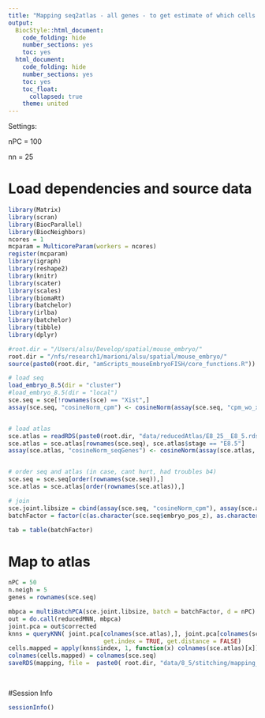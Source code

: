 ```yaml
---
title: "Mapping seq2atlas - all genes - to get estimate of which cells resemble seqFISH."
output:
  BiocStyle::html_document:
    code_folding: hide
    number_sections: yes
    toc: yes  
  html_document:
    code_folding: hide
    number_sections: yes
    toc: yes
    toc_float:
      collapsed: true
    theme: united
---
```


Settings:

nPC = 100

nn = 25

# Load dependencies and source data

```r

library(Matrix)
library(scran)
library(BiocParallel)
library(BiocNeighbors)
ncores = 1
mcparam = MulticoreParam(workers = ncores)
register(mcparam)
library(igraph)
library(reshape2)
library(knitr)
library(scater)
library(scales)
library(biomaRt)
library(batchelor)
library(irlba)
library(batchelor)
library(tibble)
library(dplyr)

#root.dir = "/Users/alsu/Develop/spatial/mouse_embryo/"
root.dir = "/nfs/research1/marioni/alsu/spatial/mouse_embryo/"
source(paste0(root.dir, "amScripts_mouseEmbryoFISH/core_functions.R"))

# load seq
load_embryo_8.5(dir = "cluster")
#load_embryo_8.5(dir = "local")
sce.seq = sce[!rownames(sce) == "Xist",]
assay(sce.seq, "cosineNorm_cpm") <- cosineNorm(assay(sce.seq, "cpm_wo_xist"))


# load atlas 
sce.atlas = readRDS(paste0(root.dir, "data/reducedAtlas/E8_25__E8_5.rds"))
sce.atlas = sce.atlas[rownames(sce.seq), sce.atlas$stage == "E8.5"]
assay(sce.atlas, "cosineNorm_seqGenes") <- cosineNorm(assay(sce.atlas, "logcounts"))


# order seq and atlas (in case, cant hurt, had troubles b4)
sce.seq = sce.seq[order(rownames(sce.seq)),]
sce.atlas = sce.atlas[order(rownames(sce.atlas)),]

# join
sce.joint.libsize = cbind(assay(sce.seq, "cosineNorm_cpm"), assay(sce.atlas, "cosineNorm_seqGenes"))
batchFactor = factor(c(as.character(sce.seq$embryo_pos_z), as.character(sce.atlas$sample)))

tab = table(batchFactor)


```

# Map to atlas

```r


nPC = 50
n.neigh = 5
genes = rownames(sce.seq)

mbpca = multiBatchPCA(sce.joint.libsize, batch = batchFactor, d = nPC)
out = do.call(reducedMNN, mbpca)
joint.pca = out$corrected
knns = queryKNN( joint.pca[colnames(sce.atlas),], joint.pca[colnames(sce.seq),], k = n.neigh, 
                           get.index = TRUE, get.distance = FALSE)
cells.mapped = apply(knns$index, 1, function(x) colnames(sce.atlas)[x])
colnames(cells.mapped) = colnames(sce.seq)
saveRDS(mapping, file =  paste0( root.dir, "data/8_5/stitching/mapping_seq2atlas_libsize_allGenes.rds"))
  
  
```


#Session Info

```r

sessionInfo()

```
